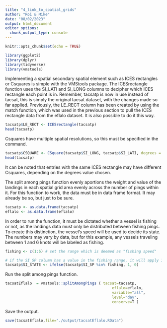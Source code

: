 ```yaml
---
title: "4_link_to_spatial_grids"
author: "Roi & Mike"
date: "08/02/2023"
output: html_document
editor_options: 
  chunk_output_type: console
---
```


```r
knitr::opts_chunk$set(echo = TRUE)
```

```r
library(ggplot2)
library(dplyr)
library(tidyverse)
library(vmstools)
```

Implementing a spatial secondary spatial element such as ICES rectangles or
Csquares is simple with the VMStools package. The ICESrectangle function uses
the SI_LATI and SI_LONG columns to decipher which ICES rectangle each point is
in. Remember, tacsatp is now in use instead of tacsat, this is simply the
original tacsat dataset, with the changes made so far applied. Previously, the
LE_RECT column has been created by using the match function, which was used in
the previous section to pull the ICES rectangle data from the eflalo dataset.
It is also possible to do it this way.

```r
tacsatp$LE_RECT <- ICESrectangle(tacsatp)
head(tacsatp)
```

Csquares have multiple spatial resolutions, so this must be specified
in the command.

```r
tacsatp$CSQUARE <- CSquare(tacsatp$SI_LONG, tacsatp$SI_LATI, degrees = 0.5)
head(tacsatp)
```

It can be noted that entries with the same ICES rectangle may have different
Csquares, depending on the degrees value chosen.

The split among pings function evenly aportions the weight and value of the
landings in each spatial grid area evenly across the number of pings within it.
For this function to work, the data must be in data frame format.
It may already be so, but just to be sure.

```r
tacsatp <- as.data.frame(tacsatp)
eflalo <- as.data.frame(eflalo)
```

In order to run the function, it must be dictated whether a vessel is fishing
or not, as the landings data must only be distributed between fishing pings.
To create this distinction, the vessel's speed will be used to decide its state.
The numbers may vary by data, but for this example, any vessels traveling
between 1 and 6 knots will be labeled as fishing.

```r
fishing <- c(1:6) # set the range which is deemed as "fishing speed"

# if the SI_SP column has a value in the fishing range, it will apply 1 to the SI_STATE column, if not, then it applies 0
tacsatp$SI_STATE <- ifelse(tacsatp$SI_SP %in% fishing, 1, 0)
```

Run the split among pings function.

```r
tacsatEflalo  = vmstools::splitAmongPings ( tacsat=tacsatp, 
                                                eflalo=eflalo, 
                                                variable="all",
                                                level="day",
                                                conserve=T )
```

Save the output.

```r
save(tacsatEflalo,file="./output/tacsatEflalo.RData")
```
